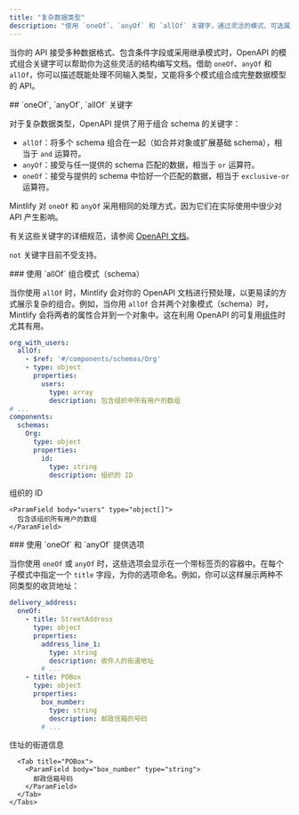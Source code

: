 ```yaml
---
title: "复杂数据类型"
description: "使用 `oneOf`、`anyOf` 和 `allOf` 关键字，通过灵活的模式、可选属性和多种数据格式来描述 API"
---
```


当你的 API 接受多种数据格式、包含条件字段或采用继承模式时，OpenAPI 的模式组合关键字可以帮助你为这些灵活的结构编写文档。借助 `oneOf`、`anyOf` 和 `allOf`，你可以描述既能处理不同输入类型，又能将多个模式组合成完整数据模型的 API。

<div id="oneof-anyof-allof-keywords">
  ## `oneOf`, `anyOf`, `allOf` 关键字
</div>

对于复杂数据类型，OpenAPI 提供了用于组合 schema 的关键字：

- `allOf`：将多个 schema 组合在一起（如合并对象或扩展基础 schema），相当于 `and` 运算符。
- `anyOf`：接受与任一提供的 schema 匹配的数据，相当于 `or` 运算符。
- `oneOf`：接受与提供的 schema 中恰好一个匹配的数据，相当于 `exclusive-or` 运算符。

<Warning>Mintlify 对 `oneOf` 和 `anyOf` 采用相同的处理方式，因为它们在实际使用中很少对 API 产生影响。</Warning>

有关这些关键字的详细规范，请参阅 [OpenAPI 文档](https://swagger.io/docs/specification/data-models/oneof-anyof-allof-not/)。

<Info>`not` 关键字目前不受支持。</Info>

<div id="combining-schemas-with-allof">
  ### 使用 `allOf` 组合模式（schema）
</div>

当你使用 `allOf` 时，Mintlify 会对你的 OpenAPI 文档进行预处理，以更易读的方式展示复杂的组合。例如，当你用 `allOf` 合并两个对象模式（schema）时，Mintlify 会将两者的属性合并到一个对象中。这在利用 OpenAPI 的可复用[组件](https://swagger.io/docs/specification/components/)时尤其有用。

```yaml
org_with_users:
  allOf:
    - $ref: '#/components/schemas/Org'
    - type: object
      properties:
        users:
          type: array
          description: 包含组织中所有用户的数组
# ...
components:
  schemas:
    Org:
      type: object
      properties:
        id:
          type: string
          description: 组织的 ID
```

<ParamField body="org_with_users" type="object">
  <Expandable>
    <ParamField body="id" type="string">
      组织的 ID
    </ParamField>

    <ParamField body="users" type="object[]">
      包含该组织所有用户的数组
    </ParamField>
  </Expandable>
</ParamField>


<div id="providing-options-with-oneof-and-anyof">
  ### 使用 `oneOf` 和 `anyOf` 提供选项
</div>

当你使用 `oneOf` 或 `anyOf` 时，这些选项会显示在一个带标签页的容器中。在每个子模式中指定一个 `title` 字段，为你的选项命名。例如，你可以这样展示两种不同类型的收货地址：

```yaml
delivery_address:
  oneOf:
    - title: StreetAddress
      type: object
      properties:
        address_line_1:
          type: string
          description: 收件人的街道地址
        # ...
    - title: POBox
      type: object
      properties:
        box_number:
          type: string
          description: 邮政信箱的号码
        # ...
```

<ParamField body="delivery_address" type="object">
  <div className="mt-4 rounded-xl border border-gray-100 px-4 pb-4 pt-2 dark:border-white/10">
    <Tabs>
      <Tab title="StreetAddress">
        <ParamField body="address_line_1" type="string">
          住址的街道信息
        </ParamField>
      </Tab>

      <Tab title="POBox">
        <ParamField body="box_number" type="string">
          邮政信箱号码
        </ParamField>
      </Tab>
    </Tabs>
  </div>
</ParamField>
